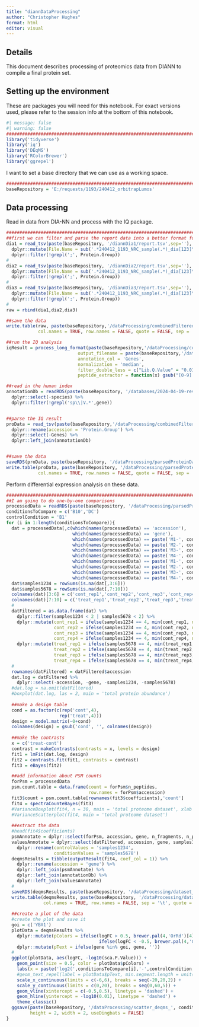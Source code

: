 ```yaml
---
title: "diannDataProcessing"
author: "Christopher Hughes"
format: html
editor: visual
---
```


## Details

This document describes processing of proteomics data from DIANN to compile a final protein set.

## Setting up the environment

These are packages you will need for this notebook. For exact versions used, please refer to the session info at the bottom of this notebook.

```r
#| message: false
#| warning: false
##########################################################################################
library('tidyverse')
library('iq')
library('DEqMS')
library('RColorBrewer')
library('ggrepel')
```

I want to set a base directory that we can use as a working space.

```r
##########################################################################################
baseRepository = 'E:/requests/1193/240412_orbitrapLumos'
```

## Data processing

Read in data from DIA-NN and process with the IQ package.

```r
##########################################################################################
##first we can filter and parse the report data into a better format for IQ
dia1 = read_tsv(paste(baseRepository, '/diannDia1/report.tsv',sep=''), show_col_types = FALSE) %>%
  dplyr::mutate(File.Name = sub('.*240412_1193_NRC_sample(.*)_dia[123]\\.raw', '\\1', File.Name)) %>%
  dplyr::filter(!grepl(';', Protein.Group))
#
dia2 = read_tsv(paste(baseRepository, '/diannDia2/report.tsv',sep=''), show_col_types = FALSE) %>%
  dplyr::mutate(File.Name = sub('.*240412_1193_NRC_sample(.*)_dia[123]\\.raw', '\\1', File.Name)) %>%
  dplyr::filter(!grepl(';', Protein.Group))
#
dia3 = read_tsv(paste(baseRepository, '/diannDia3/report.tsv',sep=''), show_col_types = FALSE) %>%
  dplyr::mutate(File.Name = sub('.*240412_1193_NRC_sample(.*)_dia[123]\\.raw', '\\1', File.Name)) %>%
  dplyr::filter(!grepl(';', Protein.Group))
#
raw = rbind(dia1,dia2,dia3)

##save the data
write.table(raw, paste(baseRepository,'/dataProcessing/combinedFilteredReportAnnotated.tsv',sep=''), 
            col.names = TRUE, row.names = FALSE, quote = FALSE, sep = '\t')

##run the IQ analysis
iqResult = process_long_format(paste(baseRepository,'/dataProcessing/combinedFilteredReportAnnotated.tsv',sep=''), 
                           output_filename = paste(baseRepository,'/dataProcessing/combinedFilteredReportAnnotatedIq.tsv',sep=''),
                           annotation_col = 'Genes',
                           normalization = 'median',
                           filter_double_less = c("Lib.Q.Value" = "0.01", "Lib.PG.Q.Value" = "0.01"),
                           peptide_extractor = function(x) gsub("[0-9].*$", "", x))

##read in the human index
annotationDb = readRDS(paste(baseRepository, '/databases/2024-04-19-reviewed-UP000000589-spikein.fasta_index_trypticPeps.rds',sep='')) %>%
  dplyr::select(-species) %>%
  dplyr::filter(!grepl('sp\\|V.*',gene))


##parse the IQ result
proData = read_tsv(paste(baseRepository,'/dataProcessing/combinedFilteredReportAnnotatedIq.tsv',sep=''), show_col_types = FALSE) %>%
  dplyr::rename(accession = 'Protein.Group') %>%
  dplyr::select(-Genes) %>%
  dplyr::left_join(annotationDb)


##save the data
saveRDS(proData, paste(baseRepository, '/dataProcessing/parsedProteinData.rds', sep = ''))
write.table(proData, paste(baseRepository, '/dataProcessing/parsedProteinData.tsv', sep = ''), 
            col.names = TRUE, row.names = FALSE, quote = FALSE, sep = '\t')
```

Perform differential expression analysis on these data.

```r
##########################################################################################
##I am going to do one-by-one comparisons
processedData = readRDS(paste(baseRepository, '/dataProcessing/parsedProteinData.rds', sep = ''))
conditionsToCompare = c('B10','DC')
controlCondition = 'B1'
for (i in 1:length(conditionsToCompare)){
  dat = processedData[,c(which(names(processedData) == 'accession'),
                         which(names(processedData) == 'gene'),      
                         which(names(processedData) == paste('M1-', controlCondition, sep = '')),
                         which(names(processedData) == paste('M2-', controlCondition, sep = '')),
                         which(names(processedData) == paste('M3-', controlCondition, sep = '')),
                         which(names(processedData) == paste('M4-', controlCondition, sep = '')),
                         which(names(processedData) == paste('M1-', conditionsToCompare[i], sep = '')),
                         which(names(processedData) == paste('M2-', conditionsToCompare[i], sep = '')),
                         which(names(processedData) == paste('M3-', conditionsToCompare[i], sep = '')),
                         which(names(processedData) == paste('M4-', conditionsToCompare[i], sep = '')))]
  dat$samples1234 = rowSums(is.na(dat[,3:6]))
  dat$samples5678 = rowSums(is.na(dat[,7:10]))
  colnames(dat)[3:6] = c('cont_rep1','cont_rep2','cont_rep3','cont_rep4')
  colnames(dat)[7:10] = c('treat_rep1','treat_rep2','treat_rep3','treat_rep4')
  #
  datFiltered = as.data.frame(dat) %>%
    dplyr::filter(samples1234 < 2 | samples5678 < 2) %>%
    dplyr::mutate(cont_rep1 = ifelse(samples1234 == 4, min(cont_rep1, na.rm = TRUE), cont_rep1),
                  cont_rep2 = ifelse(samples1234 == 4, min(cont_rep2, na.rm = TRUE), cont_rep2),
                  cont_rep3 = ifelse(samples1234 == 4, min(cont_rep3, na.rm = TRUE), cont_rep3),
                  cont_rep4 = ifelse(samples1234 == 4, min(cont_rep4, na.rm = TRUE), cont_rep4)) %>%
    dplyr::mutate(treat_rep1 = ifelse(samples5678 == 4, min(treat_rep1, na.rm = TRUE), treat_rep1),
                  treat_rep2 = ifelse(samples5678 == 4, min(treat_rep2, na.rm = TRUE), treat_rep2),
                  treat_rep3 = ifelse(samples5678 == 4, min(treat_rep3, na.rm = TRUE), treat_rep3),
                  treat_rep4 = ifelse(samples5678 == 4, min(treat_rep4, na.rm = TRUE), treat_rep4))
  #
  rownames(datFiltered) = datFiltered$accession
  dat.log = datFiltered %>%
    dplyr::select(-accession, -gene, -samples1234, -samples5678)
  #dat.log = na.omit(datFiltered)
  #boxplot(dat.log, las = 2, main = 'total protein abundance')
  
  ##make a design table
  cond = as.factor(c(rep('cont',4),
                    rep('treat',4)))
  design = model.matrix(~0+cond)
  colnames(design) = gsub('cond', '', colnames(design))
  
  ##make the contrasts
  x = c('treat-cont')
  contrast = makeContrasts(contrasts = x, levels = design)
  fit1 = lmFit(dat.log, design)
  fit2 = contrasts.fit(fit1, contrasts = contrast)
  fit3 = eBayes(fit2)

  ##add information about PSM counts
  forPsm = processedData
  psm.count.table = data.frame(count = forPsm$n_peptides,
                               row.names = forPsm$accession)
  fit3$count = psm.count.table[rownames(fit3$coefficients),'count']
  fit4 = spectraCounteBayes(fit3)
  #VarianceBoxplot(fit4, n = 30, main = 'total proteome dataset', xlab = 'psm count')
  #VarianceScatterplot(fit4, main = 'total proteome dataset')
  
  ##extract the data
  #head(fit4$coefficients)
  psmAnnotate = dplyr::select(forPsm, accession, gene, n_fragments, n_peptides)
  valuesAnnotate = dplyr::select(datFiltered, accession, gene, samples1234, samples5678) %>%
    dplyr::rename(controlValues = 'samples1234',
                  conditionValues = 'samples5678')
  deqmsResults = tibble(outputResult(fit4, coef_col = 1)) %>%
    dplyr::rename(accession = 'gene') %>%
    dplyr::left_join(psmAnnotate) %>%
    dplyr::left_join(annotationDb) %>%
    dplyr::left_join(valuesAnnotate)
  #
  saveRDS(deqmsResults, paste(baseRepository, '/dataProcessing/dataset_deqms_', conditionsToCompare[i], '-', controlCondition, '.rds', sep = ''))
  write.table(deqmsResults, paste(baseRepository, '/dataProcessing/dataset_deqms_', conditionsToCompare[i], '-', controlCondition, '.tsv', sep = ''),
              col.names = TRUE, row.names = FALSE, sep = '\t', quote = FALSE)
  
  ##create a plot of the data
  #create the plot and save it
  goi = c('YBX1')
  plotData = deqmsResults %>%
    dplyr::mutate(pColors = ifelse(logFC > 0.5, brewer.pal(4,'OrRd')[4],
                                   ifelse(logFC < -0.5, brewer.pal(4,'GnBu')[4], brewer.pal(3,'Greys')[2]))) %>%
    dplyr::mutate(pText = ifelse(gene %in% goi, gene, ''))
  #
  ggplot(plotData, aes(logFC, -log10(sca.P.Value))) +
    geom_point(size = 0.5, color = plotData$pColors) +
    labs(x = paste('log2(',conditionsToCompare[i],'-',controlCondition,')',sep=''), y = '-log10(p-value)', title = 'Differential abundance') +
    #geom_text_repel(label = plotData$pText, min.segment.length = unit(0, 'lines'), nudge_x = 1, nudge_y = 1, max.overlaps = 55000, size = 2, segment.size = 0.25) +
    scale_x_continuous(limits = c(-6,6), breaks = seq(-20,20,2)) +
    scale_y_continuous(limits = c(0,20), breaks = seq(0,60,5)) +
    geom_vline(xintercept = c(-0.5,0.5), linetype = 'dashed') +
    geom_hline(yintercept = -log10(0.01), linetype = 'dashed') +
    theme_classic()
  ggsave(paste(baseRepository, '/dataProcessing/scatter_deqms_', conditionsToCompare[i], '-', controlCondition, '.pdf', sep = ''),
         height = 2, width = 2, useDingbats = FALSE)
}
```
